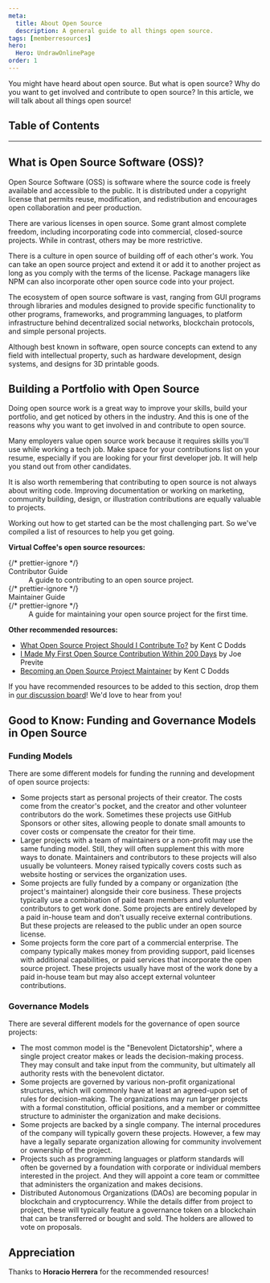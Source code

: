 ```yaml
---
meta:
  title: About Open Source
  description: A general guide to all things open source.
tags: [memberresources]
hero:
  Hero: UndrawOnlinePage
order: 1
---
```



<TextContainer background="light" showBackToTopLink={false}>

<LeadText>

You might have heard about open source. But what is open source? Why do you want to get involved and contribute to open source?
In this article, we will talk about all things open source!

</LeadText>

</TextContainer>

## Table of Contents

<TextContainer>

---

## What is Open Source Software (OSS)?

Open Source Software (OSS) is software where the source code is freely available and accessible to the public. It is distributed under a copyright license that permits reuse, modification, and redistribution and encourages open collaboration and peer production.

There are various licenses in open source. Some grant almost complete freedom, including incorporating code into commercial, closed-source projects. While in contrast, others may be more restrictive.

There is a culture in open source of building off of each other's work. You can take an open source project and extend it or add it to another project as long as you comply with the terms of the license. Package managers like NPM can also incorporate other open source code into your project.

The ecosystem of open source software is vast, ranging from GUI programs through libraries and modules designed to provide specific functionality to other programs, frameworks, and programming languages, to platform infrastructure behind decentralized social networks, blockchain protocols, and simple personal projects.

Although best known in software, open source concepts can extend to any field with intellectual property, such as hardware development, design systems, and designs for 3D printable goods.

</TextContainer>

<TextContainer>

## Building a Portfolio with Open Source

Doing open source work is a great way to improve your skills, build your portfolio, and get noticed by others in the industry. And this is one of the reasons why you want to get involved in and contribute to open source.

Many employers value open source work because it requires skills you'll use while working a tech job. Make space for your contributions list on your resume, especially if you are looking for your first developer job. It will help you stand out from other candidates.

It is also worth remembering that contributing to open source is not always about writing code. Improving documentation or working on marketing, community building, design, or illustration contributions are equally valuable to projects.

Working out how to get started can be the most challenging part. So we've compiled a list of resources to help you get going.

**Virtual Coffee's open source resources:**

<dl>
	{/* prettier-ignore */}
	<dt><Link href="/resources/developer-resources/open-source/contributor-guide">Contributor Guide</Link></dt>
	<dd>A guide to contributing to an open source project.</dd>
	{/* prettier-ignore */}
	<dt><Link href="/resources/developer-resources/open-source/maintainer-guide">Maintainer Guide</Link></dt>
	{/* prettier-ignore */}
	<dd>A guide for maintaining your open source project for the first time.</dd>
</dl>

**Other recommended resources:**

- [What Open Source Project Should I Contribute To?](https://kentcdodds.com/blog/what-open-source-project-should-i-contribute-to) by Kent C Dodds
- [I Made My First Open Source Contribution Within 200 Days](https://www.freecodecamp.org/news/i-made-my-first-open-source-contribution-within-200-days-and-how-you-can-too-4d5bdbd63fad) by Joe Previte
- [Becoming an Open Source Project Maintainer](https://kentcdodds.com/blog/becoming-an-open-source-project-maintainer) by Kent C Dodds

If you have recommended resources to be added to this section, drop them in [our discussion board](https://github.com/Virtual-Coffee/virtualcoffee.io/discussions/529)! We'd love to hear from you!

</TextContainer>

<TextContainer>

## Good to Know: Funding and Governance Models in Open Source

### Funding Models

There are some different models for funding the running and development of open source projects:

- Some projects start as personal projects of their creator. The costs come from the creator's pocket, and the creator and other volunteer contributors do the work. Sometimes these projects use GitHub Sponsors or other sites, allowing people to donate small amounts to cover costs or compensate the creator for their time.
- Larger projects with a team of maintainers or a non-profit may use the same funding model. Still, they will often supplement this with more ways to donate. Maintainers and contributors to these projects will also usually be volunteers. Money raised typically covers costs such as website hosting or services the organization uses.
- Some projects are fully funded by a company or organization (the project's maintainer) alongside their core business. These projects typically use a combination of paid team members and volunteer contributors to get work done. Some projects are entirely developed by a paid in-house team and don't usually receive external contributions. But these projects are released to the public under an open source license.
- Some projects form the core part of a commercial enterprise. The company typically makes money from providing support, paid licenses with additional capabilities, or paid services that incorporate the open source project. These projects usually have most of the work done by a paid in-house team but may also accept external volunteer contributions.

### Governance Models

There are several different models for the governance of open source projects:

- The most common model is the "Benevolent Dictatorship", where a single project creator makes or leads the decision-making process. They may consult and take input from the community, but ultimately all authority rests with the benevolent dictator.
- Some projects are governed by various non-profit organizational structures, which will commonly have at least an agreed-upon set of rules for decision-making. The organizations may run larger projects with a formal constitution, official positions, and a member or committee structure to administer the organization and make decisions.
- Some projects are backed by a single company. The internal procedures of the company will typically govern these projects. However, a few may have a legally separate organization allowing for community involvement or ownership of the project.
- Projects such as programming languages or platform standards will often be governed by a foundation with corporate or individual members interested in the project. And they will appoint a core team or committee that administers the organization and makes decisions.
- Distributed Autonomous Organizations (DAOs) are becoming popular in blockchain and cryptocurrency. While the details differ from project to project, these will typically feature a governance token on a blockchain that can be transferred or bought and sold. The holders are allowed to vote on proposals.

</TextContainer>

<TextContainer background="light">

## Appreciation

<LeadText>

Thanks to **Horacio Herrera** for the recommended resources!

</LeadText>

</TextContainer>
